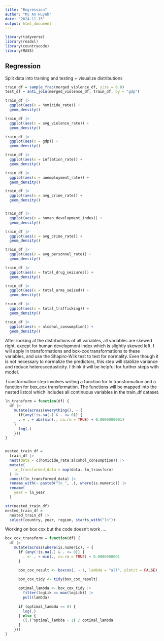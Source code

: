```yaml
---
title: "Regression"
author: "My An Huynh"
date: "2024-11-15"
output: html_document
---
```


```r
library(tidyverse)
library(readxl)
library(countrycode)
library(MASS)
```


## Regression 

Split data into training and testing + visualize distributions 
```r
train_df = sample_frac(merged_violence_df, size = 0.8)
test_df = anti_join(merged_violence_df, train_df, by = "gdp")

train_df |> 
  ggplot(aes(x = homicide_rate)) +
  geom_density()

train_df |> 
  ggplot(aes(x = avg_violence_rate)) +
  geom_density()

train_df |> 
  ggplot(aes(x = gdp)) +
  geom_density()

train_df |> 
  ggplot(aes(x = inflation_rate)) +
  geom_density()

train_df |> 
  ggplot(aes(x = unemployment_rate)) +
  geom_density()

train_df |> 
  ggplot(aes(x = avg_crime_rate)) +
  geom_density()


train_df |> 
  ggplot(aes(x = human_development_index)) +
  geom_density()

train_df |> 
  ggplot(aes(x = avg_crime_rate)) +
  geom_density()

train_df |> 
  ggplot(aes(x = avg_personnel_rate)) +
  geom_density()

train_df |> 
  ggplot(aes(x = total_drug_seizures)) +
  geom_density()

train_df |> 
  ggplot(aes(x = total_arms_seized)) +
  geom_density()

train_df |> 
  ggplot(aes(x = total_trafficking)) +
  geom_density()

train_df |> 
  ggplot(aes(x = alcohol_consumption)) +
  geom_density()
```


After looking at the distributions of all variables, all variables are skewed right, except for human development index which is slightly skewed left. I will apply ln transformations and box-cox transformations to these variables, and use the Shapiro-Wilk test to test for normality. Even though it is not necessary to normalize the predictors, this step will stablize variance and reduce heteroscedasticity. I think it will be helpful for further steps with model.

Transformation step involves writing a function for ln transformation and a function for box_cox transformation. The functions will be mapped into the nested listcol which includes all continuous variables in the train_df dataset. 

```r
ln_transform = function(df) {
  df |> 
    mutate(across(everything(), ~ {
      if(any(!is.na(.) & . <= 0)) {
      . = . + abs(min(., na.rm = TRUE) + 0.0000000001)
    }
      log(.)
    }))
}


nested_train_df =
  train_df |> 
  nest(data = c(homicide_rate:alcohol_consumption)) |> 
  mutate(
    ln_transformed_data = map(data, ln_transform)
  ) |> 
  unnest(ln_transformed_data) |> 
  rename_with(~ paste0("ln_", .), where(is.numeric)) |> 
  rename(
    year = ln_year
  ) 

str(nested_train_df)
nested_train_df =
  nested_train_df |> 
  select(country, year, region, starts_with("ln"))

```

Working on box cox but the code doesn't work ....

```r
box_cox_transform = function(df) {
  df |> 
    mutate(across(where(is.numeric), ~ {
      if (any(!is.na(.) & . <= 0)) {
        . <- . + min(., na.rm = TRUE) + 0.0000000001  
      }

      box_cox_result <- boxcox(. ~ 1, lambda = "all", plotit = FALSE)

      box_cox_tidy <- tidy(box_cox_result)
      
      optimal_lambda <- box_cox_tidy |> 
        filter(logLik == max(logLik)) |> 
        pull(lambda) 
      
      if (optimal_lambda == 0) {
        log(.) 
      } else {
        ((.)^optimal_lambda - 1) / optimal_lambda  
      }
    }))
}

```

